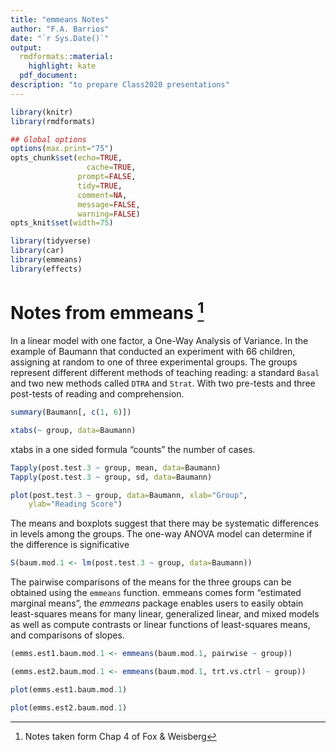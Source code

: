 ```yaml
---
title: "emmeans Notes"
author: "F.A. Barrios"
date: "`r Sys.Date()`"
output:
  rmdformats::material:
    highlight: kate
  pdf_document:
description: "to prepare Class2020 presentations"
---
```



```r
library(knitr)
library(rmdformats)

## Global options
options(max.print="75")
opts_chunk$set(echo=TRUE,
	             cache=TRUE,
               prompt=FALSE,
               tidy=TRUE,
               comment=NA,
               message=FALSE,
               warning=FALSE)
opts_knit$set(width=75)
```

```r
library(tidyverse)
library(car)
library(emmeans)
library(effects)
```

# Notes from emmeans [^1]

[^1]: Notes taken form Chap 4 of Fox & Weisberg

In a linear model with one factor, a One-Way Analysis of Variance. In the example of Baumann that conducted an experiment with 66 children, assigning at random to one of three experimental groups. The groups represent different different methods of teaching reading: a standard `Basal` and two new methods called `DTRA` and `Strat`. With two pre-tests and three post-tests of reading and comprehension.

```r
summary(Baumann[, c(1, 6)]) 

xtabs(~ group, data=Baumann)
```

xtabs in a one sided formula "counts" the number of cases.

```r
Tapply(post.test.3 ~ group, mean, data=Baumann)
Tapply(post.test.3 ~ group, sd, data=Baumann)

plot(post.test.3 ~ group, data=Baumann, xlab="Group",
    ylab="Reading Score")
```

The means and boxplots suggest that there may be systematic differences in levels among the groups. The one-way ANOVA model can determine if the difference is significative

```r
S(baum.mod.1 <- lm(post.test.3 ~ group, data=Baumann))

```



The pairwise comparisons of the means for the three groups can be obtained using the `emmeans` function. emmeans comes form "estimated marginal means", the *emmeans* package enables users to easily obtain least-squares means for many linear, generalized linear, and mixed models as well as compute contrasts or linear functions of least-squares means, and comparisons of slopes.

```r
(emms.est1.baum.mod.1 <- emmeans(baum.mod.1, pairwise ~ group))

(emms.est2.baum.mod.1 <- emmeans(baum.mod.1, trt.vs.ctrl ~ group))

plot(emms.est1.baum.mod.1)

plot(emms.est2.baum.mod.1)

```


